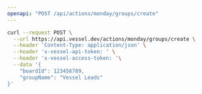```yaml
---
openapi: "POST /api/actions/monday/groups/create"
---
```


<RequestExample>

```bash Request
curl --request POST \
  --url https://api.vessel.dev/actions/monday/groups/create \
  --header 'Content-Type: application/json' \
  --header 'x-vessel-api-token: ' \
  --header 'x-vessel-access-token: '\
  --data '{
    "boardId": 123456789,
    "groupName": "Vessel Leads"
}'
```

</RequestExample>
